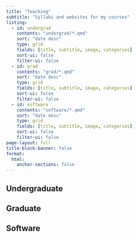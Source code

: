 ```yaml
---
title: "Teaching"
subtitle: "Syllabi and websites for my courses"
listing:
  - id: undergrad
    contents: "undergrad/*.qmd"
    sort: "date desc"
    type: grid
    fields: [title, subtitle, image, categories]
    sort-ui: false
    filter-ui: false
  - id: grad
    contents: "grad/*.qmd"
    sort: "date desc"
    type: grid
    fields: [title, subtitle, image, categories]
    sort-ui: false
    filter-ui: false
  - id: software
    contents: "software/*.qmd"
    sort: "date desc"
    type: grid
    fields: [title, subtitle, image, categories]
    sort-ui: false
    filter-ui: false
page-layout: full
title-block-banner: false
format:
  html:
    anchor-sections: false
---
```


## Undergraduate

:::{#undergrad}
:::


## Graduate

:::{#grad}
:::

## Software

:::{#software}
:::